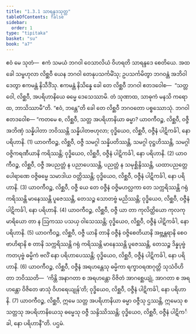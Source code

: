```yaml
---
title: "1.3.1 သာရန္ဒဒသုတ္တ"
tableOfContents: false
sidebar:
  order: 1
type: "tipitaka"
basket: "su"
book: "a7"
---
```



<DynamicBreadcrumb />

<Division number="21" book="a7" e="ch" v="16" p="407">

<Paragraph number="95" book="a7">
ဧဝံ မေ သုတံ—  ဧကံ သမယံ ဘဂဝါ ဝေသာလိယံ ဝိဟရတိ သာရန္ဒဒေ စေတိယေ. အထ ခေါ သမ္ဗဟုလာ လိစ္ဆဝီ ယေန ဘဂဝါ တေနုပသင်္ကမိံသု; ဥပသင်္ကမိတွာ ဘဂဝန္တံ အဘိဝါဒေတွာ ဧကမန္တံ နိသီဒိံသု. ဧကမန္တံ နိသိန္နေ ခေါ တေ လိစ္ဆဝီ ဘဂဝါ ဧတဒဝေါစ—  “သတ္တ ဝေါ, လိစ္ဆဝီ, အပရိဟာနိယေ ဓမ္မေ ဒေသေဿာမိ. တံ သုဏာထ, သာဓုကံ မနသိ ကရောထ, ဘာသိဿာမီ”တိ. “ဧဝံ, ဘန္တေ”တိ ခေါ တေ လိစ္ဆဝီ ဘဂဝတော ပစ္စဿောသုံ. ဘဂဝါ ဧတဒဝေါစ—
</Paragraph>

<Paragraph number="96" book="a7">
“ကတမေ စ, လိစ္ဆဝီ, သတ္တ အပရိဟာနိယာ ဓမ္မာ? ယာဝကီဝဉ္စ, လိစ္ဆဝီ, ဝဇ္ဇီ အဘိဏှံ သန္နိပါတာ ဘဝိဿန္တိ သန္နိပါတဗဟုလာ; ဝုဒ္ဓိယေဝ, လိစ္ဆဝီ, ဝဇ္ဇီနံ ပါဋိကင်္ခါ, နော ပရိဟာနိ. (1)
</Paragraph>

<Paragraph number="97" book="a7">
ယာဝကီဝဉ္စ, လိစ္ဆဝီ, ဝဇ္ဇီ သမဂ္ဂါ သန္နိပတိဿန္တိ, သမဂ္ဂါ ဝုဋ္ဌဟိဿန္တိ, သမဂ္ဂါ ဝဇ္ဇိကရဏီယာနိ ကရိဿန္တိ; ဝုဒ္ဓိယေဝ, လိစ္ဆဝီ, ဝဇ္ဇီနံ ပါဋိကင်္ခါ, နော ပရိဟာနိ. (2)
</Paragraph>

<Paragraph number="98" book="a7">
ယာဝကီဝဉ္စ, လိစ္ဆဝီ, ဝဇ္ဇီ အပညတ္တံ န ပညာပေဿန္တိ, ပညတ္တံ န သမုစ္ဆိန္ဒိဿန္တိ, ယထာပညတ္တေ ပေါရာဏေ ဝဇ္ဇိဓမ္မေ သမာဒါယ ဝတ္တိဿန္တိ; ဝုဒ္ဓိယေဝ, လိစ္ဆဝီ, ဝဇ္ဇီနံ ပါဋိကင်္ခါ, နော ပရိဟာနိ. (3)
</Paragraph>

<Paragraph number="99" book="a7">
ယာဝကီဝဉ္စ, လိစ္ဆဝီ, ဝဇ္ဇီ ယေ တေ ဝဇ္ဇီနံ ဝဇ္ဇိမဟလ္လကာ တေ သက္ကရိဿန္တိ ဂရုံ ကရိဿန္တိ မာနေဿန္တိ ပူဇေဿန္တိ, တေသဉ္စ သောတဗ္ဗံ မညိဿန္တိ; ဝုဒ္ဓိယေဝ, လိစ္ဆဝီ, ဝဇ္ဇီနံ ပါဋိကင်္ခါ, နော ပရိဟာနိ. (4)
</Paragraph>

<Paragraph number="100" book="a7">
ယာဝကီဝဉ္စ, လိစ္ဆဝီ, ဝဇ္ဇီ ယာ တာ ကုလိတ္ထိယော ကုလကုမာရိယော တာ န ဩကဿ ပသယှ ဝါသေဿန္တိ; ဝုဒ္ဓိယေဝ, လိစ္ဆဝီ, ဝဇ္ဇီနံ ပါဋိကင်္ခါ, နော ပရိဟာနိ. (5)
</Paragraph>

<Paragraph number="101" book="a7">
ယာဝကီဝဉ္စ, လိစ္ဆဝီ, ဝဇ္ဇီ ယာနိ တာနိ ဝဇ္ဇီနံ ဝဇ္ဇိစေတိယာနိ အဗ္ဘန္တရာနိ စေဝ ဗာဟိရာနိ စ တာနိ သက္ကရိဿန္တိ ဂရုံ ကရိဿန္တိ မာနေဿန္တိ ပူဇေဿန္တိ, တေသဉ္စ ဒိန္နပုဗ္ဗံ ကတပုဗ္ဗံ ဓမ္မိကံ ဗလိံ နော ပရိဟာပေဿန္တိ; ဝုဒ္ဓိယေဝ, လိစ္ဆဝီ, ဝဇ္ဇီနံ ပါဋိကင်္ခါ, နော ပရိဟာနိ. (6)
</Paragraph>

<Paragraph number="102" book="a7">
ယာဝကီဝဉ္စ, လိစ္ဆဝီ, ဝဇ္ဇီနံ အရဟန္တေသု ဓမ္မိကာ ရက္ခာဝရဏဂုတ္တိ သုသံဝိဟိတာ ဘဝိဿတိ—  ‘ကိန္တိ အနာဂတာ စ အရဟန္တော ဝိဇိတံ အာဂစ္ဆေယျုံ, အာဂတာ စ အရဟန္တော ဝိဇိတေ ဖာသုံ ဝိဟရေယျုန်’တိ; ဝုဒ္ဓိယေဝ, လိစ္ဆဝီ, ဝဇ္ဇီနံ ပါဋိကင်္ခါ, နော ပရိဟာနိ. (7)
</Paragraph>

<Paragraph number="103" book="a7">
ယာဝကီဝဉ္စ, လိစ္ဆဝီ, ဣမေ သတ္တ အပရိဟာနိယာ ဓမ္မာ ဝဇ္ဇီသု ဌဿန္တိ, ဣမေသု စ သတ္တသု အပရိဟာနိယေသု ဓမ္မေသု ဝဇ္ဇီ သန္ဒိဿိဿန္တိ; ဝုဒ္ဓိယေဝ, လိစ္ဆဝီ, ဝဇ္ဇီနံ ပါဋိကင်္ခါ, နော ပရိဟာနီ”တိ.

</Paragraph>
</Division>

<Paragraph number="104" type="center" book="a7">
ပဌမံ.
</Paragraph>